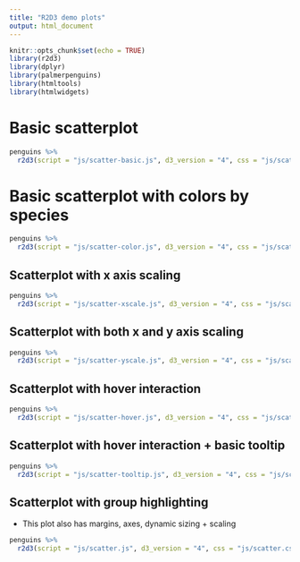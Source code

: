 ```yaml
---
title: "R2D3 demo plots"
output: html_document
---
```


```r
knitr::opts_chunk$set(echo = TRUE)
library(r2d3)
library(dplyr)
library(palmerpenguins)
library(htmltools)
library(htmlwidgets)
```


# Basic scatterplot  

```r
penguins %>%
  r2d3(script = "js/scatter-basic.js", d3_version = "4", css = "js/scatter.css")
```


# Basic scatterplot  with colors by species  

```r
penguins %>%
  r2d3(script = "js/scatter-color.js", d3_version = "4", css = "js/scatter.css")
```



## Scatterplot with x axis scaling  

```r
penguins %>%
  r2d3(script = "js/scatter-xscale.js", d3_version = "4", css = "js/scatter.css")
```


## Scatterplot with both x and y axis scaling  

```r
penguins %>%
  r2d3(script = "js/scatter-yscale.js", d3_version = "4", css = "js/scatter.css")
```




## Scatterplot with hover interaction   

```r
penguins %>%
  r2d3(script = "js/scatter-hover.js", d3_version = "4", css = "js/scatter.css")
```

## Scatterplot with hover interaction + basic tooltip  

```r
penguins %>%
  r2d3(script = "js/scatter-tooltip.js", d3_version = "4", css = "js/scatter.css")
```



## Scatterplot with group highlighting  

  - This plot also has margins, axes, dynamic sizing + scaling  
  
```r
penguins %>%
  r2d3(script = "js/scatter.js", d3_version = "4", css = "js/scatter.css")
```

